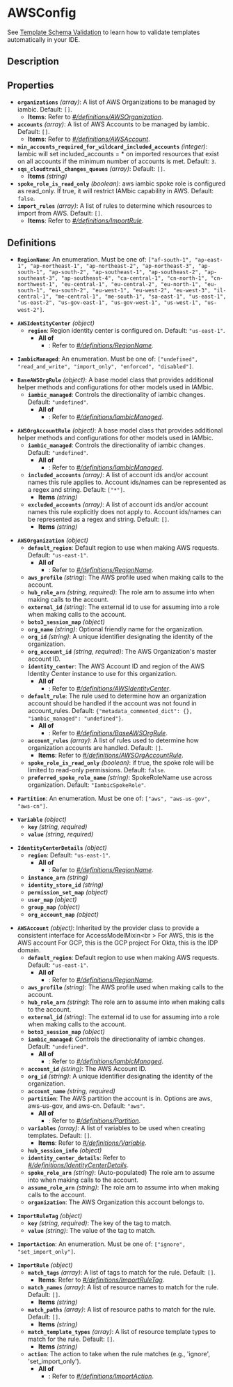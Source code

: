 # AWSConfig

See [Template Schema Validation](/reference/template_validation_ide) to learn how to validate templates automatically in your IDE.

## Description

## Properties

- **`organizations`** *(array)*: A list of AWS Organizations to be managed by iambic. Default: `[]`.
  - **Items**: Refer to *[#/definitions/AWSOrganization](#definitions/AWSOrganization)*.
- **`accounts`** *(array)*: A list of AWS Accounts to be managed by iambic. Default: `[]`.
  - **Items**: Refer to *[#/definitions/AWSAccount](#definitions/AWSAccount)*.
- **`min_accounts_required_for_wildcard_included_accounts`** *(integer)*: Iambic will set included_accounts = * on imported resources that exist on all accounts if the minimum number of accounts is met. Default: `3`.
- **`sqs_cloudtrail_changes_queues`** *(array)*: Default: `[]`.
  - **Items** *(string)*
- **`spoke_role_is_read_only`** *(boolean)*: aws iambic spoke role is configured as read_only. If true, it will restrict IAMbic capability in AWS. Default: `false`.
- **`import_rules`** *(array)*: A list of rules to determine which resources to import from AWS. Default: `[]`.
  - **Items**: Refer to *[#/definitions/ImportRule](#definitions/ImportRule)*.
## Definitions


<a id="definitions/RegionName"></a>

- **`RegionName`**: An enumeration. Must be one of: `["af-south-1", "ap-east-1", "ap-northeast-1", "ap-northeast-2", "ap-northeast-3", "ap-south-1", "ap-south-2", "ap-southeast-1", "ap-southeast-2", "ap-southeast-3", "ap-southeast-4", "ca-central-1", "cn-north-1", "cn-northwest-1", "eu-central-1", "eu-central-2", "eu-north-1", "eu-south-1", "eu-south-2", "eu-west-1", "eu-west-2", "eu-west-3", "il-central-1", "me-central-1", "me-south-1", "sa-east-1", "us-east-1", "us-east-2", "us-gov-east-1", "us-gov-west-1", "us-west-1", "us-west-2"]`.

<a id="definitions/AWSIdentityCenter"></a>

- **`AWSIdentityCenter`** *(object)*
  - **`region`**: Region identity center is configured on. Default: `"us-east-1"`.
    - **All of**
      - : Refer to *[#/definitions/RegionName](#definitions/RegionName)*.

<a id="definitions/IambicManaged"></a>

- **`IambicManaged`**: An enumeration. Must be one of: `["undefined", "read_and_write", "import_only", "enforced", "disabled"]`.

<a id="definitions/BaseAWSOrgRule"></a>

- **`BaseAWSOrgRule`** *(object)*: A base model class that provides additional helper methods and
configurations for other models used in IAMbic.
  - **`iambic_managed`**: Controls the directionality of iambic changes. Default: `"undefined"`.
    - **All of**
      - : Refer to *[#/definitions/IambicManaged](#definitions/IambicManaged)*.

<a id="definitions/AWSOrgAccountRule"></a>

- **`AWSOrgAccountRule`** *(object)*: A base model class that provides additional helper methods and
configurations for other models used in IAMbic.
  - **`iambic_managed`**: Controls the directionality of iambic changes. Default: `"undefined"`.
    - **All of**
      - : Refer to *[#/definitions/IambicManaged](#definitions/IambicManaged)*.
  - **`included_accounts`** *(array)*: A list of account ids and/or account names this rule applies to. Account ids/names can be represented as a regex and string. Default: `["*"]`.
    - **Items** *(string)*
  - **`excluded_accounts`** *(array)*: A list of account ids and/or account names this rule explicitly does not apply to. Account ids/names can be represented as a regex and string. Default: `[]`.
    - **Items** *(string)*

<a id="definitions/AWSOrganization"></a>

- **`AWSOrganization`** *(object)*
  - **`default_region`**: Default region to use when making AWS requests. Default: `"us-east-1"`.
    - **All of**
      - : Refer to *[#/definitions/RegionName](#definitions/RegionName)*.
  - **`aws_profile`** *(string)*: The AWS profile used when making calls to the account.
  - **`hub_role_arn`** *(string, required)*: The role arn to assume into when making calls to the account.
  - **`external_id`** *(string)*: The external id to use for assuming into a role when making calls to the account.
  - **`boto3_session_map`** *(object)*
  - **`org_name`** *(string)*: Optional friendly name for the organization.
  - **`org_id`** *(string)*: A unique identifier designating the identity of the organization.
  - **`org_account_id`** *(string, required)*: The AWS Organization's master account ID.
  - **`identity_center`**: The AWS Account ID and region of the AWS Identity Center instance to use for this organization.
    - **All of**
      - : Refer to *[#/definitions/AWSIdentityCenter](#definitions/AWSIdentityCenter)*.
  - **`default_rule`**: The rule used to determine how an organization account should be handled if the account was not found in account_rules. Default: `{"metadata_commented_dict": {}, "iambic_managed": "undefined"}`.
    - **All of**
      - : Refer to *[#/definitions/BaseAWSOrgRule](#definitions/BaseAWSOrgRule)*.
  - **`account_rules`** *(array)*: A list of rules used to determine how organization accounts are handled. Default: `[]`.
    - **Items**: Refer to *[#/definitions/AWSOrgAccountRule](#definitions/AWSOrgAccountRule)*.
  - **`spoke_role_is_read_only`** *(boolean)*: if true, the spoke role will be limited to read-only permissions. Default: `false`.
  - **`preferred_spoke_role_name`** *(string)*: SpokeRoleName use across organization. Default: `"IambicSpokeRole"`.

<a id="definitions/Partition"></a>

- **`Partition`**: An enumeration. Must be one of: `["aws", "aws-us-gov", "aws-cn"]`.

<a id="definitions/Variable"></a>

- **`Variable`** *(object)*
  - **`key`** *(string, required)*
  - **`value`** *(string, required)*

<a id="definitions/IdentityCenterDetails"></a>

- **`IdentityCenterDetails`** *(object)*
  - **`region`**: Default: `"us-east-1"`.
    - **All of**
      - : Refer to *[#/definitions/RegionName](#definitions/RegionName)*.
  - **`instance_arn`** *(string)*
  - **`identity_store_id`** *(string)*
  - **`permission_set_map`** *(object)*
  - **`user_map`** *(object)*
  - **`group_map`** *(object)*
  - **`org_account_map`** *(object)*

<a id="definitions/AWSAccount"></a>

- **`AWSAccount`** *(object)*: Inherited by the provider class to provide a consistent interface for AccessModelMixin<br \>  For AWS, this is the AWS account
For GCP, this is the GCP project
For Okta, this is the IDP domain.
  - **`default_region`**: Default region to use when making AWS requests. Default: `"us-east-1"`.
    - **All of**
      - : Refer to *[#/definitions/RegionName](#definitions/RegionName)*.
  - **`aws_profile`** *(string)*: The AWS profile used when making calls to the account.
  - **`hub_role_arn`** *(string)*: The role arn to assume into when making calls to the account.
  - **`external_id`** *(string)*: The external id to use for assuming into a role when making calls to the account.
  - **`boto3_session_map`** *(object)*
  - **`iambic_managed`**: Controls the directionality of iambic changes. Default: `"undefined"`.
    - **All of**
      - : Refer to *[#/definitions/IambicManaged](#definitions/IambicManaged)*.
  - **`account_id`** *(string)*: The AWS Account ID.
  - **`org_id`** *(string)*: A unique identifier designating the identity of the organization.
  - **`account_name`** *(string, required)*
  - **`partition`**: The AWS partition the account is in. Options are aws, aws-us-gov, and aws-cn. Default: `"aws"`.
    - **All of**
      - : Refer to *[#/definitions/Partition](#definitions/Partition)*.
  - **`variables`** *(array)*: A list of variables to be used when creating templates. Default: `[]`.
    - **Items**: Refer to *[#/definitions/Variable](#definitions/Variable)*.
  - **`hub_session_info`** *(object)*
  - **`identity_center_details`**: Refer to *[#/definitions/IdentityCenterDetails](#definitions/IdentityCenterDetails)*.
  - **`spoke_role_arn`** *(string)*: (Auto-populated) The role arn to assume into when making calls to the account.
  - **`assume_role_arn`** *(string)*: The role arn to assume into when making calls to the account.
  - **`organization`**: The AWS Organization this account belongs to.

<a id="definitions/ImportRuleTag"></a>

- **`ImportRuleTag`** *(object)*
  - **`key`** *(string, required)*: The key of the tag to match.
  - **`value`** *(string)*: The value of the tag to match.

<a id="definitions/ImportAction"></a>

- **`ImportAction`**: An enumeration. Must be one of: `["ignore", "set_import_only"]`.

<a id="definitions/ImportRule"></a>

- **`ImportRule`** *(object)*
  - **`match_tags`** *(array)*: A list of tags to match for the rule. Default: `[]`.
    - **Items**: Refer to *[#/definitions/ImportRuleTag](#definitions/ImportRuleTag)*.
  - **`match_names`** *(array)*: A list of resource names to match for the rule. Default: `[]`.
    - **Items** *(string)*
  - **`match_paths`** *(array)*: A list of resource paths to match for the rule. Default: `[]`.
    - **Items** *(string)*
  - **`match_template_types`** *(array)*: A list of resource template types to match for the rule. Default: `[]`.
    - **Items** *(string)*
  - **`action`**: The action to take when the rule matches (e.g., 'ignore', 'set_import_only').
    - **All of**
      - : Refer to *[#/definitions/ImportAction](#definitions/ImportAction)*.

